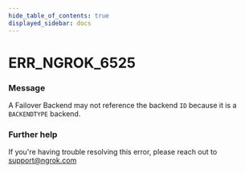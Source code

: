 ```yaml
---
hide_table_of_contents: true
displayed_sidebar: docs
---
```



# ERR_NGROK_6525

### Message

A Failover Backend may not reference the backend `ID` because it is a `BACKENDTYPE` backend.

<ErrorDetails error="err_ngrok_6525" />

### Further help

If you're having trouble resolving this error, please reach out to [support@ngrok.com](mailto:support@ngrok.com?subject=Help%20with%20ERR_NGROK_6525)

